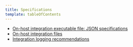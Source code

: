 ```yaml
---
title: Specifications
template: tableOfContents
---
```


* [On-host integration executable file: JSON specifications](/docs/create-integrations/infrastructure-integrations-sdk/specifications/host-integration-executable-file-json-specifications)
* [On-host integration files](/docs/create-integrations/infrastructure-integrations-sdk/specifications/host-integration-files)
* [Integration logging recommendations](/docs/create-integrations/infrastructure-integrations-sdk/specifications/integration-logging-recommendations)
